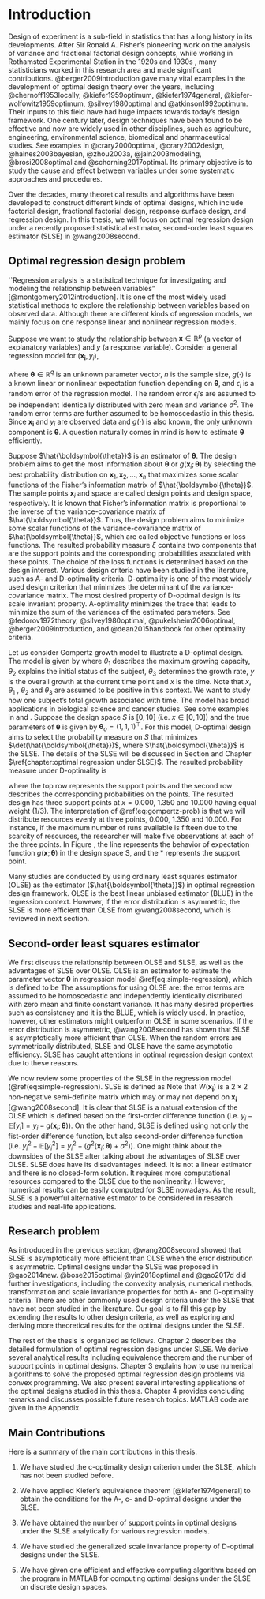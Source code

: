 # Introduction {#intro}

Design of experiment is a sub-field in statistics that has a long history in its developments. After Sir Ronald A. Fisher's pioneering work on the analysis of variance and fractional factorial design concepts, while working in Rothamsted Experimental Station in the 1920s and 1930s \citep[p.~21]{montgomery2012introduction}, many statisticians worked in this research area and made significant contributions. @berger2009introduction gave many vital examples in the development of optimal design theory over the years, including @chernoff1953locally,  @kiefer1959optimum, @kiefer1974general, @kiefer-wolfowitz1959optimum, @silvey1980optimal and @atkinson1992optimum. Their inputs to this field have had huge impacts towards today's design framework. One century later, design techniques have been found to be effective and now are widely used in other disciplines, such as agriculture, engineering, environmental science, biomedical and pharmaceutical studies. See examples in @crary2000optimal, @crary2002design, @haines2003bayesian, @zhou2003a, @jain2003modeling, @brosi2008optimal and @schorning2017optimal. Its primary objective is to study the cause and effect between variables under some systematic approaches and procedures.

Over the decades, many theoretical results and algorithms have been developed to construct different kinds of optimal designs, which include factorial design, fractional factorial design, response surface design, and regression design. In this thesis, we will focus on optimal regression design under a recently proposed statistical estimator, second-order least squares estimator (SLSE) in @wang2008second.


## Optimal regression design problem
``Regression analysis is a statistical technique for investigating and modeling the relationship between variables" [@montgomery2012introduction]. It is one of the most widely used statistical methods to explore the relationship between variables based on observed data. Although there are different kinds of regression models, we mainly focus on one response linear and nonlinear regression models. 

Suppose we want to study the relationship between $\boldsymbol{x}\in \mathbb{R}^p$ (a vector of explanatory variables) and $y$ (a response variable). Consider a general regression model for ($\boldsymbol{x_i},y_i$),

\begin{equation}
y_i=g\left(\boldsymbol{x_i};\boldsymbol{\theta}\right)+\epsilon_i,\quad ~i=1,\dots,n,
(\#eq:simple-regression)
\end{equation}
where $\boldsymbol{\theta}\in \mathbb{R}^q$ is an unknown parameter vector, $n$ is the sample size, $g(\cdot)$ is a known linear or nonlinear expectation function depending on $\boldsymbol{\theta}$, and $\epsilon_i$ is a random error of the regression model. The random error $\epsilon_i's$ are assumed to be independent identically distributed with zero mean and variance $\sigma^2$. The random error terms are further assumed to be homoscedastic in this thesis. Since $\boldsymbol{x_i}$ and $y_i$ are observed data and $g(\cdot)$ is also known, the only unknown component is $\boldsymbol{\theta}$. A question naturally comes in mind is how to estimate $\boldsymbol{\theta}$ efficiently.


Suppose $\hat{\boldsymbol{\theta}}$ is an estimator of $\boldsymbol{\theta}$. The design problem aims to get the most information about $\boldsymbol{\theta}$ or $g\left(\boldsymbol{x}_i;\boldsymbol{\theta}\right)$ by selecting the best probability distribution on $\boldsymbol{x}_1,\boldsymbol{x}_2,\dots,\boldsymbol{x}_n$ that maximizes some scalar functions of the Fisher's information matrix of $\hat{\boldsymbol{\theta}}$. The sample points $\boldsymbol{x}_i$ and space are called design points and design space, respectively. It is known that Fisher's information matrix is proportional to the inverse of the variance-covariance matrix of $\hat{\boldsymbol{\theta}}$. Thus, the design problem aims to minimize some scalar functions of the variance-covariance matrix of $\hat{\boldsymbol{\theta}}$, which are called objective functions or loss functions. The resulted probability measure $\xi$ contains two components that are the support points and the corresponding probabilities associated with these points. The choice of the loss functions is determined based on the design interest. Various design criteria have been studied in the literature, such as A- and D-optimality criteria. D-optimality is one of the most widely used design criterion that minimizes the determinant of the variance-covariance matrix. The most desired property of D-optimal design is its scale invariant property. A-optimality minimizes the trace that leads to minimize the sum of the variances of the estimated parameters. See @fedorov1972theory, @silvey1980optimal, @pukelsheim2006optimal, @berger2009introduction, and @dean2015handbook for other optimality criteria.



Let us consider Gompertz growth model to illustrate a D-optimal design. The model is given by
\begin{equation*}
y_i=\theta_1 e^{-\theta_2e^{-\theta_3 x_i}}+\epsilon_i,~i=1,2,\cdots,n,\quad \boldsymbol{\theta}
=\left(\theta_1,\theta_2,\theta_3\right)^\top,\quad x_i\in S,
\end{equation*}
where $\theta_1$ describes the maximum growing capacity, $\theta_2$ explains the initial status of the subject, $\theta_3$ determines the growth rate, $y$ is the overall growth at the current time point and $x$ is the time. Note that $x$, $\theta_1$ , $\theta_2$ and $\theta_3$ are assumed to be positive in this context. We want to study how one subject's total growth associated with time. The model has broad applications in biological science and cancer studies. See some examples in \citet{laird1964dynamics} and \citet{kozusko2003combining}. Suppose the design space $S$ is $[0,10]$ (i.e. $x\in[0,10]$) and the true parameters of $\boldsymbol{\theta}$ is given by $\boldsymbol{\theta}_o=(1,1,1)^\top$. For this model, D-optimal design aims to select the probability measure on $S$ that minimizes $\det(\hat{\boldsymbol{\theta}})$, where $\hat{\boldsymbol{\theta}}$ is the SLSE. The details of the SLSE will be discussed in Section \ref{section:SLSE} and Chapter $\ref{chapter:optimal regression under SLSE}$. The resulted probability measure under D-optimality is
\begin{equation}
  \xi_D^*=
\begin{bmatrix}
 0.000 &   1.350 &  10.000\\
 1/3 &   1/3 &  1/3
\end{bmatrix},
(\#eq:gompertz-prob)
\end{equation}

where the top row represents the support points and the second row describes the corresponding probabilities on the points. The resulted design has three support points at $x=0.000,~1.350$ and $10.000$ having equal weight ($1/3$). The interpretation of \@ref(eq:gompertz-prob) is that we will distribute resources evenly at three points, $0.000$, $1.350$ and $10.000$. For instance, if the maximum number of runs available is fifteen due to the scarcity of resources, the researcher will make five observations at each of the three points. In Figure \ref{fig:gompertz}, the line represents the behavior of expectation function $g(\boldsymbol{x};\boldsymbol{\theta})$ in the design space S, and the $*$ represents the support point.


Many studies are conducted by using ordinary least squares estimator (OLSE) as the estimator ($\hat{\boldsymbol{\theta}}$) in optimal regression design framework. OLSE is the best linear unbiased estimator (BLUE) in the regression context. However, if the error distribution is asymmetric, the SLSE is more efficient than OLSE from @wang2008second, which is reviewed in next section.

## Second-order least squares estimator {#section-SLSE}

We first discuss the relationship between OLSE and SLSE, as well as the advantages of SLSE over OLSE. OLSE is an estimator to estimate the parameter vector $\boldsymbol{\theta}$ in regression model \@ref(eq:simple-regression), which is defined to be 
\begin{equation*}
\boldsymbol{\hat{\theta}}:=\underset{\boldsymbol{\theta}}{\mathrm{argmin}}\sum_{i=1}^n 
(y_i-g(\boldsymbol{x_i};\boldsymbol{\theta}) )^2. 
\end{equation*}
The assumptions for using OLSE are: the error terms are assumed to be homoscedastic and independently identically distributed with zero mean and finite constant variance. It has many desired properties such as consistency and it is the BLUE, which is widely used. In practice, however, other estimators might outperform OLSE in some scenarios. If the error distribution is asymmetric, @wang2008second has shown that SLSE is asymptotically more efficient than OLSE. When the random errors are symmetrically distributed, SLSE and OLSE have the same asymptotic efficiency. SLSE has caught attentions in optimal regression design context due to these reasons.


We now review some properties of the SLSE in the regression model (\@ref(eq:simple-regression). SLSE is defined as
\begin{equation*}
(\boldsymbol{\hat{\theta}}^\top,\hat{\sigma}^2)^\top:=\underset{\boldsymbol{\theta},\sigma^2}{\mathrm{argmin}}\sum_{i=1}^n 
\begin{pmatrix}
y_i-g(\boldsymbol{x}_i;\boldsymbol{\theta})\\
y_i^2-g^2(\boldsymbol{x}_i;\boldsymbol{\theta})-\sigma^2
\end{pmatrix}^\top
W(\boldsymbol{x_i}) 
\begin{pmatrix}
y_i-g(\boldsymbol{x}_i;\boldsymbol{\theta})\\
y_i^2-g^2(\boldsymbol{x}_i;\boldsymbol{\theta})-\sigma^2
\end{pmatrix}.
\end{equation*}
Note that $W(\boldsymbol{x_i})$ is a $2\times 2$ non-negative semi-definite matrix which may or may not depend on $\boldsymbol{x_i}$ [@wang2008second]. It is clear that SLSE is a natural extension of the OLSE which is defined based on the first-order difference function (i.e. $y_i-\mathbb{E}[y_i]=y_i-g(\boldsymbol{x}_i;\boldsymbol{\theta})$). On the other hand, SLSE is defined using not only the fist-order difference function, but also second-order difference function (i.e. $y_i^2-\mathbb{E}[y_i^2]=y_i^2-(g^2(\boldsymbol{x}_i;\boldsymbol{\theta})+\sigma^2))$. One might think about the downsides of the SLSE after talking about the advantages of SLSE over OLSE. SLSE does have its disadvantages indeed. It is not a linear estimator and there is no closed-form solution. It requires more computational resources compared to the OLSE due to the nonlinearity. However, numerical results can be easily computed for SLSE nowadays. As the result, SLSE is a powerful alternative estimator to be considered in research studies and real-life applications.


## Research problem
As introduced in the previous section, @wang2008second showed that SLSE is asymptotically more efficient than OLSE when the error distribution is asymmetric. Optimal designs under the SLSE was proposed in @gao2014new. @bose2015optimal @yin2018optimal and @gao2017d did further investigations, including the convexity analysis, numerical methods, transformation and scale invariance properties for both A- and D-optimality criteria. There are other commonly used design criteria under the SLSE that have not been studied in the literature. Our goal is to fill this gap by extending the results to other design criteria, as well as exploring and deriving more theoretical results for the optimal designs under the SLSE.

The rest of the thesis is organized as follows. Chapter 2 describes the detailed formulation of optimal regression designs under SLSE. We derive several analytical results including equivalence theorem and the number of support points in optimal designs. Chapter 3 explains how to use numerical algorithms to solve the proposed optimal regression design problems via convex programming. We also present several interesting applications of the optimal designs studied in this thesis. Chapter 4 provides concluding remarks and discusses possible future research topics. MATLAB code are given in the Appendix.

## Main Contributions
Here is a summary of the main contributions in this thesis.

1. We have studied the c-optimality design criterion under the SLSE, which has not been studied before.

2. We have applied Kiefer's equivalence theorem [@kiefer1974general] to obtain the conditions for the A-, c- and D-optimal designs under the SLSE.

3. We have obtained the number of support points in optimal designs under the SLSE analytically for various regression models.

4. We have studied the generalized scale invariance property of D-optimal designs under the SLSE.

5. We have given one efficient and effective computing algorithm based on the program in MATLAB for computing optimal designs under the SLSE on discrete design spaces.
